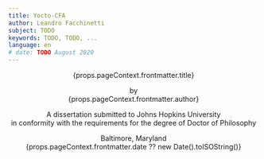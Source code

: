 ```yaml
---
title: Yocto-CFA
author: Leandro Facchinetti
subject: TODO
keywords: TODO, TODO, ...
language: en
# date: TODO August 2020
---
```


<header>
<div class="title-page">
<p class="title">{props.pageContext.frontmatter.title}</p>
<p class="author">by<br />{props.pageContext.frontmatter.author}</p>
<p class="statement">A dissertation submitted to Johns Hopkins University<br />in conformity with the requirements for the degree of Doctor of Philosophy</p>
<p class="publishing-location">Baltimore, Maryland<br />{props.pageContext.frontmatter.date ?? new Date().toISOString()}</p>
</div>

<!-- TODO:
# Abstract

<p>{props.pageContext.frontmatter.subject}</p>

- **Primary Reader and Advisor:** Dr. Scott Fraser Smith.
- **Readers:** Dr. Zachary Eli Palmer and Dr. Matthew Daniel Green. -->

</header>

<main></main>

<footer></footer>
